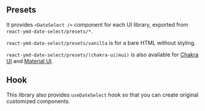 
## Presets

It provides `<DateSelect />` component for each UI library, exported from `react-ymd-date-select/presets/*`.

`react-ymd-date-select/presets/vanilla` is for a bare HTML without styling.

<VanillaSample />

`react-ymd-date-select/presets/(chakra-ui|mui)` is also available for [Chakra UI](https://chakra-ui.com/) and [Material UI](https://mui.com/).

<VariantSamples />

## Hook

This library also provides `useDateSelect` hook so that you can create original customized components.

<CustomComponentSample />
